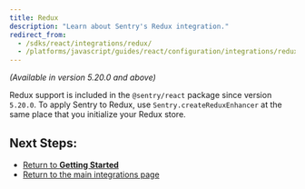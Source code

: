 ```yaml
---
title: Redux
description: "Learn about Sentry's Redux integration."
redirect_from:
  - /sdks/react/integrations/redux/
  - /platforms/javascript/guides/react/configuration/integrations/redux/
---
```


_(Available in version 5.20.0 and above)_

Redux support is included in the `@sentry/react` package since version `5.20.0`. To apply Sentry to Redux, use `Sentry.createReduxEnhancer` at the same place that you initialize your Redux store.

<Include name="platforms/configuration/integrations/redux.mdx" />

## Next Steps:

- [Return to **Getting Started**](../../)
- [Return to the main integrations page](../)
